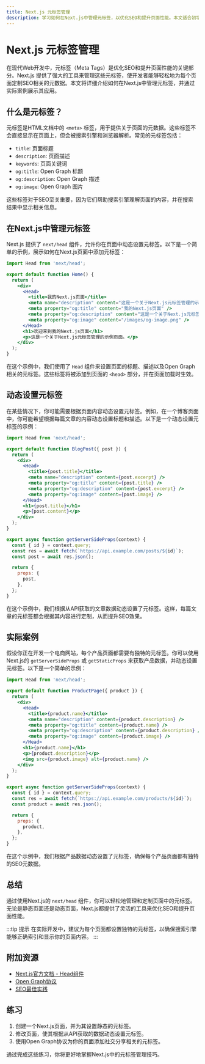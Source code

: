 ```yaml
---
title: Next.js 元标签管理
description: 学习如何在Next.js中管理元标签，以优化SEO和提升页面性能。本文适合初学者，包含代码示例和实际案例。
---
```


# Next.js 元标签管理

在现代Web开发中，元标签（Meta Tags）是优化SEO和提升页面性能的关键部分。Next.js 提供了强大的工具来管理这些元标签，使开发者能够轻松地为每个页面定制SEO相关的元数据。本文将详细介绍如何在Next.js中管理元标签，并通过实际案例展示其应用。

## 什么是元标签？

元标签是HTML文档中的 `<meta>` 标签，用于提供关于页面的元数据。这些标签不会直接显示在页面上，但会被搜索引擎和浏览器解析。常见的元标签包括：

- `title`: 页面标题
- `description`: 页面描述
- `keywords`: 页面关键词
- `og:title`: Open Graph 标题
- `og:description`: Open Graph 描述
- `og:image`: Open Graph 图片

这些标签对于SEO至关重要，因为它们帮助搜索引擎理解页面的内容，并在搜索结果中显示相关信息。

## 在Next.js中管理元标签

Next.js 提供了 `next/head` 组件，允许你在页面中动态设置元标签。以下是一个简单的示例，展示如何在Next.js页面中添加元标签：

```jsx
import Head from 'next/head';

export default function Home() {
  return (
    <div>
      <Head>
        <title>我的Next.js页面</title>
        <meta name="description" content="这是一个关于Next.js元标签管理的示例页面。" />
        <meta property="og:title" content="我的Next.js页面" />
        <meta property="og:description" content="这是一个关于Next.js元标签管理的示例页面。" />
        <meta property="og:image" content="/images/og-image.png" />
      </Head>
      <h1>欢迎来到我的Next.js页面</h1>
      <p>这是一个关于Next.js元标签管理的示例页面。</p>
    </div>
  );
}
```

在这个示例中，我们使用了 `Head` 组件来设置页面的标题、描述以及Open Graph相关的元标签。这些标签将被添加到页面的 `<head>` 部分，并在页面加载时生效。

## 动态设置元标签

在某些情况下，你可能需要根据页面内容动态设置元标签。例如，在一个博客页面中，你可能希望根据每篇文章的内容动态设置标题和描述。以下是一个动态设置元标签的示例：

```jsx
import Head from 'next/head';

export default function BlogPost({ post }) {
  return (
    <div>
      <Head>
        <title>{post.title}</title>
        <meta name="description" content={post.excerpt} />
        <meta property="og:title" content={post.title} />
        <meta property="og:description" content={post.excerpt} />
        <meta property="og:image" content={post.image} />
      </Head>
      <h1>{post.title}</h1>
      <p>{post.content}</p>
    </div>
  );
}

export async function getServerSideProps(context) {
  const { id } = context.query;
  const res = await fetch(`https://api.example.com/posts/${id}`);
  const post = await res.json();

  return {
    props: {
      post,
    },
  };
}
```

在这个示例中，我们根据从API获取的文章数据动态设置了元标签。这样，每篇文章的元标签都会根据其内容进行定制，从而提升SEO效果。

## 实际案例

假设你正在开发一个电商网站，每个产品页面都需要有独特的元标签。你可以使用Next.js的 `getServerSideProps` 或 `getStaticProps` 来获取产品数据，并动态设置元标签。以下是一个简单的示例：

```jsx
import Head from 'next/head';

export default function ProductPage({ product }) {
  return (
    <div>
      <Head>
        <title>{product.name}</title>
        <meta name="description" content={product.description} />
        <meta property="og:title" content={product.name} />
        <meta property="og:description" content={product.description} />
        <meta property="og:image" content={product.image} />
      </Head>
      <h1>{product.name}</h1>
      <p>{product.description}</p>
      <img src={product.image} alt={product.name} />
    </div>
  );
}

export async function getServerSideProps(context) {
  const { id } = context.query;
  const res = await fetch(`https://api.example.com/products/${id}`);
  const product = await res.json();

  return {
    props: {
      product,
    },
  };
}
```

在这个示例中，我们根据产品数据动态设置了元标签，确保每个产品页面都有独特的SEO元数据。

## 总结

通过使用Next.js的 `next/head` 组件，你可以轻松地管理和定制页面中的元标签。无论是静态页面还是动态页面，Next.js都提供了灵活的工具来优化SEO和提升页面性能。

:::tip 提示
在实际开发中，建议为每个页面都设置独特的元标签，以确保搜索引擎能够正确索引和显示你的页面内容。
:::

## 附加资源

- [Next.js官方文档 - Head组件](https://nextjs.org/docs/api-reference/next/head)
- [Open Graph协议](https://ogp.me/)
- [SEO最佳实践](https://developers.google.com/search/docs/beginner/seo-starter-guide)

## 练习

1. 创建一个Next.js页面，并为其设置静态的元标签。
2. 修改页面，使其根据从API获取的数据动态设置元标签。
3. 使用Open Graph协议为你的页面添加社交分享相关的元标签。

通过完成这些练习，你将更好地掌握Next.js中的元标签管理技巧。